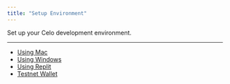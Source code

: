 ```yaml
---
title: "Setup Environment"
---
```


Set up your Celo development environment.

---

* [Using Mac](/developer/setup/mac)
* [Using Windows](/developer/setup/windows)
* [Using Replit](/developer/setup/replit)
* [Testnet Wallet](/developer/setup/wallet)